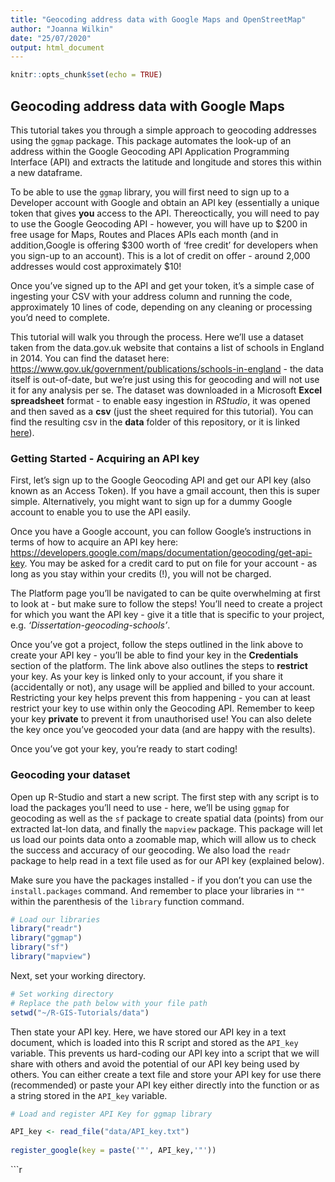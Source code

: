 ```yaml
---
title: "Geocoding address data with Google Maps and OpenStreetMap"
author: "Joanna Wilkin"
date: "25/07/2020"
output: html_document
---
```


```r
knitr::opts_chunk$set(echo = TRUE)
```

## Geocoding address data with Google Maps

This tutorial takes you through a simple approach to geocoding addresses using the `ggmap` package. This package automates the look-up of an address within the Google Geocoding API Application Programming Interface (API) and extracts the latitude and longitude and stores this within a new dataframe.

To be able to use the `ggmap` library, you will first need to sign up to a Developer account with Google and obtain an API key (essentially a unique token that gives **you** access to the API. Thereoctically, you will need to pay to use the Google Geocoding API - however, you will have up to \$200 in free usage for Maps, Routes and Places APIs each month (and in addition,Google is offering \$300 worth of 'free credit' for developers when you sign-up to an account). This is a lot of credit on offer - around 2,000 addresses would cost approximately \$10!

Once you've signed up to the API and get your token, it's a simple case of ingesting your CSV with your address column and running the code, approximately 10 lines of code, depending on any cleaning or processing you'd need to complete.

This tutorial will walk you through the process. Here we'll use a dataset taken from the data.gov.uk website that contains a list of schools in England in 2014. You can find the dataset here: <https://www.gov.uk/government/publications/schools-in-england> - the data itself is out-of-date, but we're just using this for geocoding and will not use it for any analysis per se. The dataset was downloaded in a Microsoft **Excel spreadsheet** format - to enable easy ingestion in *RStudio*, it was opened and then saved as a **csv** (just the sheet required for this tutorial). You can find the resulting csv in the **data** folder of this repository, or it is linked [here](<>)).

### Getting Started - Acquiring an API key

First, let's sign up to the Google Geocoding API and get our API key (also known as an Access Token). If you have a gmail account, then this is super simple. Alternatively, you might want to sign up for a dummy Google account to enable you to use the API easily. 

Once you have a Google account, you can follow Google's instructions in terms of how to acquire an API key here:
<https://developers.google.com/maps/documentation/geocoding/get-api-key>. You may be asked for a credit card to put on file for your account - as long as you stay within your credits (!), you will not be charged.

The Platform page you'll be navigated to can be quite overwhelming at first to look at - but make sure to follow the steps! You'll need to create a project for which you want the API key - give it a title that is specific to your project, e.g. *'Dissertation-geocoding-schools'*. 

Once you've got a project, follow the steps outlined in the link above to create your API key - you'll be able to find your key in the **Credentials** section of the platform. The link above also outlines the steps to **restrict** your key. As your key is linked only to your account, if you share it (accidentally or not), any usage will be applied and billed to your account. Restricting your key helps prevent this from happening - you can at least restrict your key to use within only the Geocoding API. Remember to keep your key **private** to prevent it from unauthorised use! You can also delete the key once you've geocoded your data (and are happy with the results).

Once you've got your key, you're ready to start coding!

### Geocoding your dataset

Open up R-Studio and start a new script. The first step with any script is to load the packages you'll need to use - here, we'll be using `ggmap` for geocoding as well as the `sf` package to create spatial data (points) from our extracted lat-lon data, and finally the `mapview` package. This package will let us load our points data onto a zoomable map, which will allow us to check the success and accuracy of our geocoding. We also load the `readr` package to help read in a text file used as for our API key (explained below).

Make sure you have the packages installed - if you don't you can use the `install.packages` command. And remember to place your libraries in `""` within the parenthesis of the `library` function command.

```r
# Load our libraries
library("readr")
library("ggmap")
library("sf")
library("mapview")
```

Next, set your working directory.

```r
# Set working directory
# Replace the path below with your file path
setwd("~/R-GIS-Tutorials/data")
```
Then state your API key. Here, we have stored our API key in a text document, which is loaded into this R script and stored as the `API_key` variable. This prevents us hard-coding our API key into a script that we will share with others and avoid the potential of our API key being used by others. You can either create a text file and store your API key for use there (recommended) or paste your API key either directly into the function or as a string stored in the `API_key` variable.

```r
# Load and register API Key for ggmap library

API_key <- read_file("data/API_key.txt")
  
register_google(key = paste('"', API_key,'"'))
```


```r
